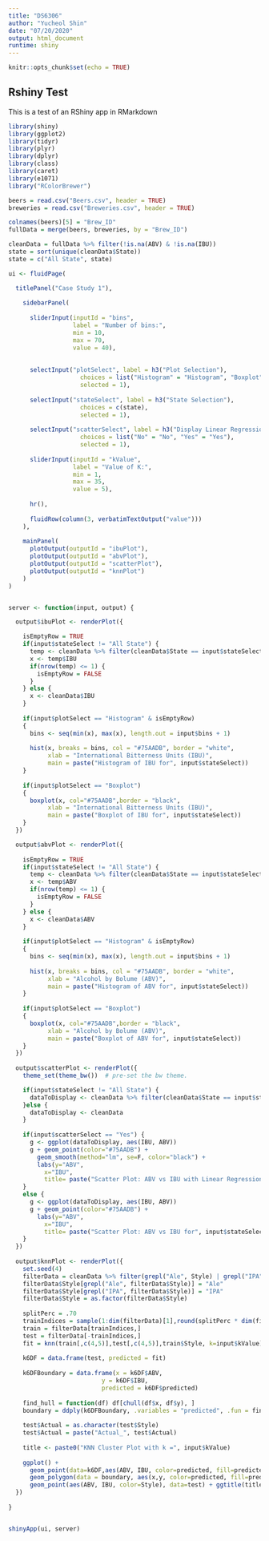```yaml
---
title: "DS6306"
author: "Yucheol Shin"
date: "07/20/2020"
output: html_document
runtime: shiny
---
```


```r
knitr::opts_chunk$set(echo = TRUE)
```

## Rshiny Test
This is a test of an RShiny app in RMarkdown

```r
library(shiny)
library(ggplot2)
library(tidyr)
library(plyr)
library(dplyr)
library(class)
library(caret)
library(e1071)
library("RColorBrewer")

beers = read.csv("Beers.csv", header = TRUE)
breweries = read.csv("Breweries.csv", header = TRUE)

colnames(beers)[5] = "Brew_ID"
fullData = merge(beers, breweries, by = "Brew_ID")

cleanData = fullData %>% filter(!is.na(ABV) & !is.na(IBU))
state = sort(unique(cleanData$State))
state = c("All State", state)

ui <- fluidPage(

  titlePanel("Case Study 1"),
  
    sidebarPanel(
      
      sliderInput(inputId = "bins",
                  label = "Number of bins:",
                  min = 10,
                  max = 70,
                  value = 40),
      
      
      selectInput("plotSelect", label = h3("Plot Selection"), 
                    choices = list("Histogram" = "Histogram", "Boxplot" = "Boxplot"), 
                    selected = 1),
      
      selectInput("stateSelect", label = h3("State Selection"), 
                    choices = c(state), 
                    selected = 1),
      
      selectInput("scatterSelect", label = h3("Display Linear Regression"), 
                    choices = list("No" = "No", "Yes" = "Yes"), 
                    selected = 1),
      
      sliderInput(inputId = "kValue",
                  label = "Value of K:",
                  min = 1,
                  max = 35,
                  value = 5),
      
      hr(),
      
      fluidRow(column(3, verbatimTextOutput("value")))
    ),
    
    mainPanel(
      plotOutput(outputId = "ibuPlot"),
      plotOutput(outputId = "abvPlot"),
      plotOutput(outputId = "scatterPlot"),
      plotOutput(outputId = "knnPlot")
    )
)


server <- function(input, output) {

  output$ibuPlot <- renderPlot({

    isEmptyRow = TRUE
    if(input$stateSelect != "All State") {
      temp <- cleanData %>% filter(cleanData$State == input$stateSelect)
      x <- temp$IBU
      if(nrow(temp) <= 1) {
        isEmptyRow = FALSE
      }
    } else {
      x <- cleanData$IBU  
    }    
        
    if(input$plotSelect == "Histogram" & isEmptyRow)
    {
      bins <- seq(min(x), max(x), length.out = input$bins + 1)
      
      hist(x, breaks = bins, col = "#75AADB", border = "white",
           xlab = "International Bitterness Units (IBU)",
           main = paste("Histogram of IBU for", input$stateSelect))
    }
    
    if(input$plotSelect == "Boxplot")
    {
      boxplot(x, col="#75AADB",border = "black",
           xlab = "International Bitterness Units (IBU)",
           main = paste("Boxplot of IBU for", input$stateSelect))
    }
  })

  output$abvPlot <- renderPlot({
    
    isEmptyRow = TRUE
    if(input$stateSelect != "All State") {
      temp <- cleanData %>% filter(cleanData$State == input$stateSelect)
      x <- temp$ABV
      if(nrow(temp) <= 1) {
        isEmptyRow = FALSE
      }
    } else {
      x <- cleanData$ABV
    }        
    
    if(input$plotSelect == "Histogram" & isEmptyRow)
    {
      bins <- seq(min(x), max(x), length.out = input$bins + 1)
      
      hist(x, breaks = bins, col = "#75AADB", border = "white",
           xlab = "Alcohol by Bolume (ABV)",
           main = paste("Histogram of ABV for", input$stateSelect))
    }
    
    if(input$plotSelect == "Boxplot")
    {
      boxplot(x, col="#75AADB",border = "black",
           xlab = "Alcohol by Bolume (ABV)",
           main = paste("Boxplot of ABV for", input$stateSelect))
    }
  })
  
  output$scatterPlot <- renderPlot({
    theme_set(theme_bw())  # pre-set the bw theme.

    if(input$stateSelect != "All State") {
      dataToDisplay <- cleanData %>% filter(cleanData$State == input$stateSelect)
    }else {
      dataToDisplay <- cleanData
    }  
    
    if(input$scatterSelect == "Yes") {
      g <- ggplot(dataToDisplay, aes(IBU, ABV))
      g + geom_point(color="#75AADB") +
        geom_smooth(method="lm", se=F, color="black") + 
        labs(y="ABV", 
          x="IBU", 
          title= paste("Scatter Plot: ABV vs IBU with Linear Regression line for", input$stateSelect))
    }
    else {
      g <- ggplot(dataToDisplay, aes(IBU, ABV))
      g + geom_point(color="#75AADB") +
        labs(y="ABV", 
          x="IBU", 
          title= paste("Scatter Plot: ABV vs IBU for", input$stateSelect))
    }
  })
  
  output$knnPlot <- renderPlot({
    set.seed(4)
    filterData = cleanData %>% filter(grepl("Ale", Style) | grepl("IPA", Style))
    filterData$Style[grepl("Ale", filterData$Style)] = "Ale"
    filterData$Style[grepl("IPA", filterData$Style)] = "IPA"
    filterData$Style = as.factor(filterData$Style)
    
    splitPerc = .70
    trainIndices = sample(1:dim(filterData)[1],round(splitPerc * dim(filterData)[1]))
    train = filterData[trainIndices,]
    test = filterData[-trainIndices,]
    fit = knn(train[,c(4,5)],test[,c(4,5)],train$Style, k=input$kValue)
    
    k6DF = data.frame(test, predicted = fit)
    
    k6DFBoundary = data.frame(x = k6DF$ABV, 
                          y = k6DF$IBU, 
                          predicted = k6DF$predicted)
    
    find_hull = function(df) df[chull(df$x, df$y), ]
    boundary = ddply(k6DFBoundary, .variables = "predicted", .fun = find_hull)
    
    test$Actual = as.character(test$Style)
    test$Actual = paste("Actual_", test$Actual)
    
    title <- paste0("KNN Cluster Plot with k =", input$kValue)
    
    ggplot() + 
      geom_point(data=k6DF,aes(ABV, IBU, color=predicted, fill=predicted), size = 5) + 
      geom_polygon(data = boundary, aes(x,y, color=predicted, fill=predicted), alpha = 0.5)+
      geom_point(aes(ABV, IBU, color=Style), data=test) + ggtitle(title) 
  })
  
}


shinyApp(ui, server)

```

